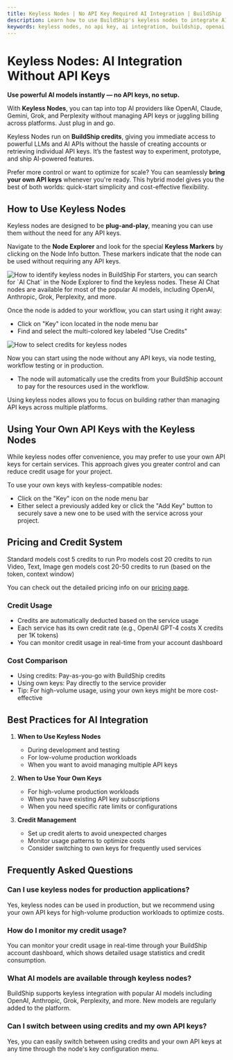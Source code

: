 ```yaml
---
title: Keyless Nodes | No API Key Required AI Integration | BuildShip
description: Learn how to use BuildShip's keyless nodes to integrate AI models like OpenAI, Anthropic, and Grok without API keys. Complete guide to using AI services with credits or your own API keys.
keywords: keyless nodes, no api key, ai integration, buildship, openai, anthropic, grok, perplexity, ai chat, api credits
---
```


# Keyless Nodes: AI Integration Without API Keys


**Use powerful AI models instantly — no API keys, no setup.** 

With **Keyless Nodes**, you can tap into top AI providers like OpenAI, Claude, Gemini, Grok, and Perplexity without managing API keys or juggling billing across platforms. Just plug in and go.

Keyless Nodes run on **BuildShip credits**, giving you immediate access to powerful LLMs and AI APIs without the hassle of creating accounts or retrieving individual API keys. It’s the fastest way to experiment, prototype, and ship AI-powered features.

Prefer more control or want to optimize for scale? You can seamlessly **bring your own API keys** whenever you're ready. This hybrid model gives you the best of both worlds: quick-start simplicity and cost-effective flexibility.

## How to Use Keyless Nodes

Keyless nodes are designed to be **plug-and-play**, meaning you can use them without the need for any API keys. 

Navigate to the **Node Explorer** and look for the special **Keyless Markers** by clicking on the Node Info button. These markers indicate that the node can be used without requiring any API keys.

<Image src={keylessMarker} alt='How to identify keyless nodes in BuildShip' width={1200} />

<Callout>
For starters, you can search for `AI Chat` in the Node Explorer to find the keyless nodes. These AI Chat nodes are available for most of the popular AI models, including OpenAI, Anthropic, Grok, Perplexity, and more.
</Callout>

Once the node is added to your workflow, you can start using it right away: 

- Click on "Key" icon located in the node menu bar
- Find and select the multi-colored key labeled "Use Credits"

<Image src={keylessChooseKey} alt='How to select credits for keyless nodes' width={1200} />

Now you can start using the node without any API keys, via node testing, workflow testing or in production.

- The node will automatically use the credits from your BuildShip account to pay for the resources used in the workflow.

Using keyless nodes allows you to focus on building rather than managing API keys across multiple platforms.

## Using Your Own API Keys with the Keyless Nodes

While keyless nodes offer convenience, you may prefer to use your own API keys for certain services. This approach gives you greater control and can reduce credit usage for your project.

To use your own keys with keyless-compatible nodes:

- Click on the "Key" icon on the node menu bar
- Either select a previously added key or click the "Add Key" button to securely save a new one to be used with the service across your project.

## Pricing and Credit System

Standard models cost 5 credits to run
Pro models cost 20 credits to run
Video, Text, Image gen models cost 20-50 credits to run (based on the token, context window)

You can check out the detailed pricing info on our [pricing page](https://buildship.com/pricing).

### Credit Usage
- Credits are automatically deducted based on the service usage
- Each service has its own credit rate (e.g., OpenAI GPT-4 costs X credits per 1K tokens)
- You can monitor credit usage in real-time from your account dashboard

### Cost Comparison
- Using credits: Pay-as-you-go with BuildShip credits
- Using own keys: Pay directly to the service provider
- Tip: For high-volume usage, using your own keys might be more cost-effective

## Best Practices for AI Integration

1. **When to Use Keyless Nodes**
   - During development and testing
   - For low-volume production workloads
   - When you want to avoid managing multiple API keys

2. **When to Use Your Own Keys**
   - For high-volume production workloads
   - When you have existing API key subscriptions
   - When you need specific rate limits or configurations

3. **Credit Management**
   - Set up credit alerts to avoid unexpected charges
   - Monitor usage patterns to optimize costs
   - Consider switching to own keys for frequently used services

## Frequently Asked Questions

### Can I use keyless nodes for production applications?
Yes, keyless nodes can be used in production, but we recommend using your own API keys for high-volume production workloads to optimize costs.

### How do I monitor my credit usage?
You can monitor your credit usage in real-time through your BuildShip account dashboard, which shows detailed usage statistics and credit consumption.

### What AI models are available through keyless nodes?
BuildShip supports keyless integration with popular AI models including OpenAI, Anthropic, Grok, Perplexity, and more. New models are regularly added to the platform.

### Can I switch between using credits and my own API keys?
Yes, you can easily switch between using credits and your own API keys at any time through the node's key configuration menu.

